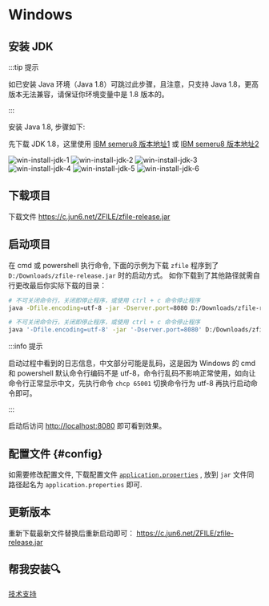 
# Windows

## 安装 JDK

:::tip 提示

如已安装 Java 环境（Java 1.8）可跳过此步骤，且注意，只支持 Java 1.8，更高版本无法兼容，请保证你环境变量中是 1.8 版本的。

:::


安装 Java 1.8, 步骤如下:

先下载 JDK 1.8，这里使用 [IBM semeru8 版本地址1](https://github.com/ibmruntimes/semeru8-binaries/releases/download/jdk8u372-b07_openj9-0.38.0/ibm-semeru-open-jdk_x64_windows_8u372b07_openj9-0.38.0.msi) 或 [IBM semeru8 版本地址2](https://ghproxy.com/https://github.com/ibmruntimes/semeru8-binaries/releases/download/jdk8u372-b07_openj9-0.38.0/ibm-semeru-open-jdk_x64_windows_8u372b07_openj9-0.38.0.msi)

<div className={ 'w-1/2' }>

![win-install-jdk-1](./img/win-install-jdk-1.png)
![win-install-jdk-2](./img/win-install-jdk-2.png)
![win-install-jdk-3](./img/win-install-jdk-3.png)
![win-install-jdk-4](./img/win-install-jdk-4.png)
![win-install-jdk-5](./img/win-install-jdk-5.png)
![win-install-jdk-6](./img/win-install-jdk-6.png)

</div>

## 下载项目

下载文件 https://c.jun6.net/ZFILE/zfile-release.jar

## 启动项目

在 cmd 或 powershell 执行命令, 下面的示例为下载 `zfile` 程序到了 `D:/Downloads/zfile-release.jar` 时的启动方式。
如你下载到了其他路径就需自行更改最后你实际下载的目录：



<Tabs>
<TabItem value="cmd" label="CMD">

```bash showLineNumbers
# 不可关闭命令行，关闭即停止程序，或使用 ctrl + c 命令停止程序
java -Dfile.encoding=utf-8 -jar -Dserver.port=8080 D:/Downloads/zfile-release.jar
```

</TabItem>
<TabItem value="powershell" label="PowerShell">

```bash showLineNumbers
# 不可关闭命令行，关闭即停止程序，或使用 ctrl + c 命令停止程序
java '-Dfile.encoding=utf-8' -jar '-Dserver.port=8080' D:/Downloads/zfile-release.jar
```

</TabItem>
</Tabs>


:::info 提示

启动过程中看到的日志信息，中文部分可能是乱码，这是因为 Windows 的 cmd 和 powershell 默认命令行编码不是 utf-8，命令行乱码不影响正常使用，如向让命令行正常显示中文，先执行命令 `chcp 65001` 切换命令行为 utf-8 再执行启动命令即可。

:::

启动后访问 [http://localhost:8080](http://localhost:8080) 即可看到效果。

## 配置文件 {#config}

如需要修改配置文件, 下载配置文件 [`application.properties`](https://c.jun6.net/ZFILE/application.properties) , 放到 `jar` 文件同路径起名为 `application.properties` 即可.

## 更新版本

重新下载最新文件替换后重新启动即可： https://c.jun6.net/ZFILE/zfile-release.jar

## 帮我安装🔍
[技术支持](/support/)
